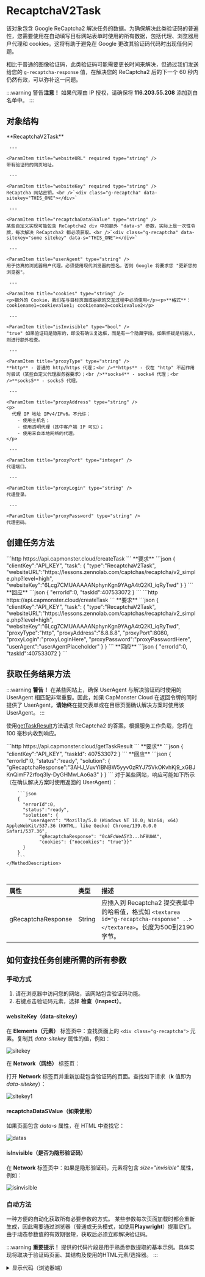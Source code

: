 ﻿---
sidebar_position: 0
sidebar_label: RecaptchaV2Task
---



# RecaptchaV2Task

<PriceBlockWrap>
  <PriceBlock title="RecaptchaV2Task" captchaId="rc2"/>
</PriceBlockWrap>

该对象包含 Google ReCaptcha2 解决任务的数据。为确保解决此类验证码的普遍性，您需要使用在自动填写目标网站表单时使用的所有数据，包括代理、浏览器用户代理和 cookies。这将有助于避免在 Google 更改其验证码代码时出现任何问题。

相比于普通的图像验证码，此类验证码可能需要更长时间来解决，但通过我们发送给您的 `g-recaptcha-response` 值，在解决您的 ReCaptcha2 后的下一个 60 秒内仍然有效，可以弥补这一问题。

<BlogLink url="https://capmonster.cloud/zh/blog/re-1/how-to-bypass-recaptcha-v2-using-capmonster-cloud"/>

:::warning 警告**注意！**
如果代理由 IP 授权，请确保将 **116.203.55.208** 添加到白名单中。
:::

## 对象结构

  <TabItem value="proxy" label="RecaptchaV2Task (使用代理)" className="bordered-panel">
    <ParamItem title="type" required type="string" />
    **RecaptchaV2Task**

     ---

    <ParamItem title="websiteURL" required type="string" />
    带有验证码的网页地址。

     ---

    <ParamItem title="websiteKey" required type="string" />
    ReCaptcha 网站密钥。<br />`<div class="g-recaptcha" data-sitekey="THIS_ONE"></div>`

     ---

    <ParamItem title="recaptchaDataSValue" type="string" />
    某些自定义实现可能包含 ReCaptcha2 div 中的额外 "data-s" 参数，实际上是一次性令牌，每次解决 ReCaptcha2 都必须获取。<br />`<div class="g-recaptcha" data-sitekey="some sitekey" data-s="THIS_ONE"></div>`

     ---

    <ParamItem title="userAgent" type="string" />
    用于仿真的浏览器用户代理。必须使用现代浏览器的签名，否则 Google 将要求您 "更新您的浏览器"。

     ---

    <ParamItem title="cookies" type="string" />
    <p>额外的 Cookie，我们在与目标页面或谷歌的交互过程中必须使用</p><p>**格式**：cookiename1=cookievalue1; cookiename2=cookievalue2</p>

     ---

    <ParamItem title="isInvisible" type="bool" />
    "true" 如果验证码是隐形的，即没有确认复选框，而是有一个隐藏字段。如果怀疑是机器人，则进行额外检查。

     ---

    <ParamItem title="proxyType" type="string" />
    **http** - 普通的 http/https 代理；<br />**https** - 仅在 "http" 不起作用时尝试（某些自定义代理服务器要求）；<br />**socks4** - socks4 代理；<br />**socks5** - socks5 代理。

     ---

    <ParamItem title="proxyAddress" type="string" />
    <p>
	  代理 IP 地址 IPv4/IPv6。不允许：
		- 使用主机名；
		- 使用透明代理（其中客户端 IP 可见）；
		- 使用来自本地网络的代理。
	</p>

     ---

    <ParamItem title="proxyPort" type="integer" />
    代理端口。

     ---

    <ParamItem title="proxyLogin" type="string" />
    代理登录。

     ---

    <ParamItem title="proxyPassword" type="string" />
    代理密码。

  </TabItem>  


## 创建任务方法

<Tabs className="full-width-tabs filled-tabs request-tabs" groupId="captcha-type">
  <TabItem value="proxyless" label="RecaptchaV2Task (无代理)" default className="method-panel">
    <MethodItem>
      ```http
      https://api.capmonster.cloud/createTask
      ```
    </MethodItem>
	<MethodDescription>
		**要求**
		```json
		{
		  "clientKey":"API_KEY",
		  "task": {
			"type":"RecaptchaV2Task",
			"websiteURL":"https://lessons.zennolab.com/captchas/recaptcha/v2_simple.php?level=high",
			"websiteKey":"6Lcg7CMUAAAAANphynKgn9YAgA4tQ2KI_iqRyTwd"
		  }
		}
		```
		**回应**
		```json
		{
		  "errorId":0,
		  "taskId":407533072
		}
		```
	</MethodDescription>
  </TabItem>
  <TabItem value="proxy" label="RecaptchaV2Task (使用代理)" className="method-panel">
	<MethodItem>
	  ```http
	  https://api.capmonster.cloud/createTask
	  ```
	</MethodItem>
	<MethodDescription>
		**要求**
		```json
		{
		  "clientKey":"API_KEY",
		  "task": {
			"type":"RecaptchaV2Task",
			"websiteURL":"https://lessons.zennolab.com/captchas/recaptcha/v2_simple.php?level=high",
			"websiteKey":"6Lcg7CMUAAAAANphynKgn9YAgA4tQ2KI_iqRyTwd",
			"proxyType":"http",
			"proxyAddress":"8.8.8.8",
			"proxyPort":8080,
			"proxyLogin":"proxyLoginHere",
			"proxyPassword":"proxyPasswordHere",
			"userAgent":"userAgentPlaceholder"
		  }
		}
		```
		**回应**
		```json
		{
		  "errorId":0,
		  "taskId":407533072
		}
		```
	</MethodDescription>
  </TabItem>
</Tabs>

## 获取任务结果方法

:::warning **警告！**
在某些网站上，确保 UserAgent 与解决验证码时使用的 UserAgent 相匹配非常重要。因此，如果 CapMonster Cloud 在返回令牌的同时提供了 UserAgent，**请始终**在提交表单或在目标页面确认解决方案时使用该 UserAgent。
:::

使用[getTaskResult](../api/methods/get-task-result.md)方法请求 ReCaptcha2 的答案。根据服务工作负载，您将在 100 毫秒内收到响应。

<TabItem value="proxyless" label="RecaptchaV2Task (without proxy)" default className="method-panel-full">
    <MethodItem>
		```http
		https://api.capmonster.cloud/getTaskResult
		```
    </MethodItem>
    <MethodDescription>
		**要求**
		```json
		{
		  "clientKey":"API_KEY",
		  "taskId": 407533072
		}
		```
		**回应**
		```json
		{
		  "errorId":0,
		  "status":"ready",
		  "solution": {
			"gRecaptchaResponse":"3AHJ_VuvYIBNBW5yyv0zRYJ75VkOKvhKj9_xGBJKnQimF72rfoq3Iy-DyGHMwLAo6a3"
		  }
		}
		```
    对于某些网站，响应可能如下所示（在确认解决方案时使用返回的 UserAgent）：
 
		```json
		{
		  "errorId":0,
		  "status":"ready",
		  "solution": {
			"userAgent": "Mozilla/5.0 (Windows NT 10.0; Win64; x64) AppleWebKit/537.36 (KHTML, like Gecko) Chrome/139.0.0.0 Safari/537.36", 
                "gRecaptchaResponse": "0cAFcWeA5Y3...hF8UWA", 
                "cookies": {"nocookies": "true"}}"
		  }
		}
		```
	</MethodDescription>
</TabItem>

<br />

|**属性**|**类型**|**描述**|
| :- | :- | :- |
|gRecaptchaResponse|String|应插入到 Recaptcha2 提交表单中的哈希值，格式如 `<textarea id="g-recaptcha-response" ..></textarea>`。长度为500到2190字节。|

## 如何查找任务创建所需的所有参数

### 手动方式

1. 请在浏览器中访问您的网站，该网站包含验证码功能。
2. 右键点击验证码元素，选择 **检查（Inspect）**。

#### websiteKey（data-sitekey）

在 **Elements（元素）** 标签页中：查找页面上的 `<div class="g-recaptcha">` 元素。复制其 *data-sitekey* 属性的值，例如：

![sitekey](images\no-captcha\sitekey.png)

在 **Network（网络）** 标签页：

打开 **Network** 标签页并重新加载包含验证码的页面。查找如下请求（**k** 值即为 *data-sitekey*）：

![sitekey1](images\no-captcha\sitekey1.png)

#### recaptchaDataSValue（如果使用）

如果页面包含 *data-s* 属性，在 HTML 中查找它：

![datas](images\no-captcha\data-s.png)

#### isInvisible（是否为隐形验证码）

在 **Network** 标签页中：如果是隐形验证码，元素将包含 *size="invisible"* 属性，例如：

![isinvisible](images\no-captcha\isinvisible.png)

### 自动方法

一种方便的自动化获取所有必要参数的方式。
某些参数每次页面加载时都会重新生成，因此需要通过浏览器（普通或无头模式，如使用**Playwright**）提取它们。
由于动态参数值的有效期很短，获取后必须立即解决验证码。

:::warning **重要提示！**
提供的代码片段是用于熟悉参数提取的基本示例。具体实现将取决于验证码页面、其结构及使用的HTML元素/选择器。
:::

<Tabs className="full-width-tabs filled-tabs request-tabs">
  <TabItem value="js" label="JavaScript" default className="method-panel">
    <details>
      <summary>显示代码（浏览器端）</summary>

      ```js
      (() => {
        const iframeEl = document.querySelector('iframe[src^="https://www.google.com/recaptcha/api2/anchor?"]');
        const captchaUrl = iframeEl?.getAttribute('src');

        if (captchaUrl) {
          const urlParams = new URLSearchParams(captchaUrl.split('?')[1]);
          
          const sitekey = urlParams.get('k');
          const size = urlParams.get('size');
          
          const isInvisible = size === 'invisible';

          const sitekeyEl = document.querySelector('[data-sitekey]');
          const datasEl = document.querySelector('[data-s]');
          const datas = datasEl?.getAttribute('data-s');

          console.log({
            sitekey: sitekey || sitekeyEl?.getAttribute('data-sitekey'),
            datas,
            isInvisible
          });
        }
      })();
      ```
    </details>

    <details>
      <summary>显示代码（Node.js）</summary>

      ```js
      import { chromium } from "playwright";

      (async () => {
        const browser = await chromium.launch({ headless: false });
        const page = await browser.newPage();

        await page.goto("https://example.com");

        await page.waitForSelector('iframe[src^="https://www.google.com/recaptcha/api2/anchor?"]');

        const captchaData = await page.evaluate(() => {
          const iframeEl = document.querySelector('iframe[src^=
          "https://www.google.com/recaptcha/api2/anchor?"]');
          const captchaUrl = iframeEl?.getAttribute("src");

          if (captchaUrl) {
            const urlParams = new URLSearchParams(captchaUrl.split("?")[1]);
            const sitekey = urlParams.get("k");
            const size = urlParams.get("size");
            const isInvisible = size === "invisible";

            const sitekeyEl = document.querySelector("[data-sitekey]");
            const datasEl = document.querySelector("[data-s]");
            const datas = datasEl?.getAttribute("data-s");

            return {
              sitekey: sitekey || sitekeyEl?.getAttribute("data-sitekey"),
              datas,
              isInvisible,
            };
          }
          return null;
        });

        console.log(captchaData);
        await browser.close();
      })();
      ```
    </details>
  </TabItem>

  <TabItem value="python" label="Python" className="method-panel">
    <details>
      <summary>显示代码</summary>

      ```python
      import asyncio
      from urllib.parse import urlparse, parse_qs
      from playwright.async_api import async_playwright

      def parse_recaptcha_url(url):
          parsed_url = urlparse(url)
          params = parse_qs(parsed_url.query)
          sitekey = params.get('k', [None])[0]
          size = params.get('size', [None])[0]
          return sitekey, size == 'invisible'

      async def main():
          async with async_playwright() as p:
              browser = await p.chromium.launch(headless=True)
              page = await browser.new_page()
              await page.goto("https://example.com", timeout=60000)
              captcha_url = await page.locator('iframe[
              src^="https://www.google.com/recaptcha/api2/anchor?"]').get_attribute('src')
              if captcha_url:
                  sitekey, is_invisible = parse_recaptcha_url(captcha_url)
                  print({"sitekey": sitekey, "isInvisible": is_invisible})
              await browser.close()

      asyncio.run(main())
      ```
    </details>
  </TabItem>

  <TabItem value="csharp" label="C#" className="method-panel">
    <details>
      <summary>显示代码</summary>

      ```csharp
      using Microsoft.Playwright;
      using System;
      using System.Linq;
      using System.Threading.Tasks;
      using System.Web;

      class Program
      {
          static (string sitekey, bool isInvisible) ParseRecaptchaUrl(string url)
          {
              var uri = new Uri(url);
              var queryParams = HttpUtility.ParseQueryString(uri.Query);
              return (queryParams["k"], queryParams["size"] == "invisible");
          }

          static async Task Main(string[] args)
          {
              var playwright = await Playwright.CreateAsync();
              var browser = await playwright.Chromium.LaunchAsync(
                new BrowserTypeLaunchOptions { Headless = true });
              var page = await browser.NewPageAsync();
              await page.GotoAsync("https://example.com", new PageGotoOptions { Timeout = 60000 });
              var captchaUrl = await page.Locator(
                "iframe[src^='https://www.google.com/recaptcha/api2/anchor?']").GetAttributeAsync("src");
              if (captchaUrl != null)
              {
                  var (sitekey, isInvisible) = ParseRecaptchaUrl(captchaUrl);
                  Console.WriteLine($"{{\"sitekey\": \"{sitekey}\", \"isInvisible\": {isInvisible}}}");
              }
              await browser.CloseAsync();
          }
      }
      ```
    </details>
  </TabItem>
</Tabs>

## 使用 SDK 库

<Tabs className="full-width-tabs filled-tabs request-tabs" groupId="captcha-type">
  <TabItem value="js" label="JavaScript" default className="method-panel">
    ```js
    // https://github.com/ZennoLab/capmonstercloud-client-js

    import { CapMonsterCloudClientFactory, ClientOptions, RecaptchaV2Request } 
      from '@zennolab_com/capmonstercloud-client';

    document.addEventListener('DOMContentLoaded', async () => {

      const cmcClient = CapMonsterCloudClientFactory.Create(
        new ClientOptions({ clientKey: '<你的 capmonster.cloud API 密钥>' })
      );

      console.log(await cmcClient.getBalance());

      const recaptchaV2Request = new RecaptchaV2Request({
        websiteURL: 'https://lessons.zennolab.com/captchas/recaptcha/v2_simple.php?level=high', // 带有验证码的页面 URL
        websiteKey: '6Lcg7CMUAAAAANphynKgn9YAgA4tQ2KI_iqRyTwd', // 替换为正确的值
      });

      // 代理选项（如需要）
      // 取消注释以下块并填写代理详情

      /*
      const recaptchaV2Request = new RecaptchaV2Request({
        websiteURL: 'https://lessons.zennolab.com/captchas/recaptcha/v2_simple.php?level=high',
        websiteKey: '6Lcg7CMUAAAAANphynKgn9YAgA4tQ2KI_iqRyTwd',
        proxyType: 'http',           // 代理类型: http, https, socks4, socks5
        proxyAddress: '8.8.8.8',     
        proxyPort: 8080,             
        proxyLogin: 'proxyLoginHere',
        proxyPassword: 'proxyPasswordHere',
        userAgent: 'userAgentPlaceholder',
      });
      */

      console.log(await cmcClient.Solve(recaptchaV2Request));
    });
    ```
    <BlogLink url="https://capmonster.cloud/ru/blog/re-1/javascript-recaptcha-v2"/>
  </TabItem>

  <TabItem value="python" label="Python" className="method-panel">
    ```python
    # https://github.com/ZennoLab/capmonstercloud-client-python

    import asyncio
    from capmonstercloudclient import CapMonsterClient, ClientOptions
    from capmonstercloudclient.requests import RecaptchaV2Request

    # 输入你的 CapMonster Cloud API 密钥
    client_options = ClientOptions(api_key="your_api_key")  
    cap_monster_client = CapMonsterClient(options=client_options)

    # 选项 1: 无代理

    recaptcha2_request = RecaptchaV2Request(
        websiteUrl="https://lessons.zennolab.com/captchas/recaptcha/v2_simple.php?level=high",  # 带有验证码的页面 URL
        websiteKey="6Lcg7CMUAAAAANphynKgn9YAgA4tQ2KI_iqRyTwd"  # 替换为正确的值
    )

    # 选项 2: 使用代理
    # 如需使用代理，请取消注释

    # recaptcha2_request = RecaptchaV2Request(
    #     websiteUrl="https://lessons.zennolab.com/captchas/recaptcha/v2_simple.php?level=high",
    #     websiteKey="6Lcg7CMUAAAAANphynKgn9YAgA4tQ2KI_iqRyTwd",
    #     proxyType="http",                
    #     proxyAddress="8.8.8.8",         
    #     proxyPort=8080,                 
    #     proxyLogin="proxyLoginHere",     
    #     proxyPassword="proxyPasswordHere", 
    #     userAgent="userAgentPlaceholder"
    # )

    async def solve_captcha():
        return await cap_monster_client.solve_captcha(recaptcha2_request)

    # 运行
    response = asyncio.run(solve_captcha())
    print(response)
    ```
    <BlogLink url="https://capmonster.cloud/ru/blog/re-1/python-recaptcha-v2"/>
  </TabItem>

  <TabItem value="csharp" label="C#" className="method-panel">
    ```csharp
    // https://github.com/ZennoLab/capmonstercloud-client-dotnet

    using System;
    using System.Threading.Tasks;
    using Zennolab.CapMonsterCloud;
    using Zennolab.CapMonsterCloud.Requests;

    class Program
    {
        static async Task Main(string[] args)
        {
            // 你的 CapMonster Cloud API 密钥
            var clientOptions = new ClientOptions
            {
                ClientKey = "your_api_key"
            };

            var cmCloudClient = CapMonsterCloudClientFactory.Create(clientOptions);

            // 选项 1: 无代理

            var recaptchaV2Request = new RecaptchaV2Request
            {
                WebsiteUrl = "https://lessons.zennolab.com/captchas/recaptcha/v2_simple.php?level=high", // 带有验证码的页面 URL
                WebsiteKey = "6Lcg7CMUAAAAANphynKgn9YAgA4tQ2KI_iqRyTwd"  // 替换为正确的值
            };

            // 选项 2: 使用代理
            // 如需使用代理，请取消注释
            /*
            var recaptchaV2Request = new RecaptchaV2Request
            {
                WebsiteUrl = "https://lessons.zennolab.com/captchas/recaptcha/v2_simple.php?level=high",
                WebsiteKey = "6Lcg7CMUAAAAANphynKgn9YAgA4tQ2KI_iqRyTwd",

                Proxy = new ProxyContainer(
                    "8.8.8.8",        
                    8080,              
                    ProxyType.Http,    
                    "proxyLoginHere", 
                    "proxyPasswordHere"
                )
            };
            */

            var recaptchaV2Result = await cmCloudClient.SolveAsync(recaptchaV2Request);

            Console.WriteLine("验证码结果: " + recaptchaV2Result.Solution.Value);
        }
    }
    ```
    <BlogLink url="https://capmonster.cloud/ru/blog/re-1/c-recaptcha-v2"/>
  </TabItem>
</Tabs>
